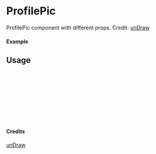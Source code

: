 
<Meta of={ProfilePic} title="unDraw/ProfilePic" />

# ProfilePic

ProfilePic component with different props.
Credit: [unDraw](https://undraw.co/illustrations)

#### Example

<Canvas of={ProfilePic.Primary} />

## Usage

```ts
import { ProfilePic } from "yadl-ui";

const Example = () => {
  return (
      <ProfilePic />
  );
};

export default Example;
```

#### Credits
[unDraw](https://undraw.co/illustrations)
